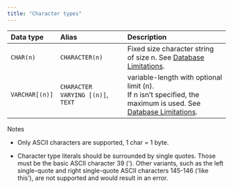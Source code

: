 ---
title: "Character types"
---

| Data type      | Alias                             | Description                                                                                                                                                 |
| :------------- | :-------------------------------- | :---------------------------------------------------------------------------------------------------------------------------------------------------------- |
| `CHAR(n)`      | `CHARACTER(n)`                    | Fixed size character string of size n. See [Database Limitations](/sql/appendices/database-limitations).                                                    |
| `VARCHAR[(n)]` | `CHARACTER VARYING [(n)]`, `TEXT` | variable-length with optional limit (n).<br /> If n isn’t specified, the maximum is used. See [Database Limitations](/sql/appendices/database-limitations). |

Notes

- Only ASCII characters are supported, 1 char = 1 byte.

- Character type literals should be surrounded by single quotes. Those must be the basic ASCII character 39 ('). Other variants, such as the left single-quote and right single-quote ASCII characters 145-146 (‘like this’), are not supported and would result in an error.